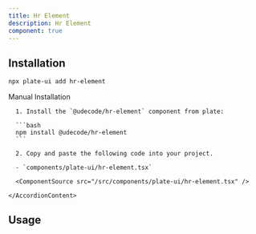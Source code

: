 ```yaml
---
title: Hr Element
description: Hr Element
component: true
---
```


[//]: # (<ComponentExample src="/src/components/examples/PlaygroundDemo.tsx">)
[//]: # (  <PlaygroundDemo />)
[//]: # (</ComponentExample>)

## Installation

```bash
npx plate-ui add hr-element
```

<Accordion type="single" collapsible>
  <AccordionItem value="manual-installation">
    <AccordionTrigger>Manual Installation</AccordionTrigger>
    <AccordionContent>

      1. Install the `@udecode/hr-element` component from plate:

      ```bash
      npm install @udecode/hr-element
      ```

      2. Copy and paste the following code into your project.

      - `components/plate-ui/hr-element.tsx`

      <ComponentSource src="/src/components/plate-ui/hr-element.tsx" />

    </AccordionContent>

  </AccordionItem>
</Accordion>

## Usage

```tsx
```

```tsx
```
